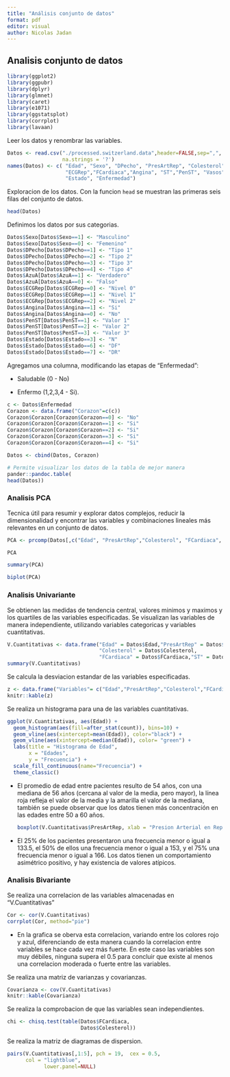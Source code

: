 ```yaml
---
title: "Análisis conjunto de datos"
format: pdf
editor: visual
author: Nicolas Jadan
---
```


## Analisis conjunto de datos

```r
library(ggplot2)
library(ggpubr)
library(dplyr)
library(glmnet) 
library(caret) 
library(e1071) 
library(ggstatsplot)
library(corrplot)
library(lavaan)
```

Leer los datos y renombrar las variables.

```r
Datos <- read.csv("./processed.switzerland.data",header=FALSE,sep=",",
                  na.strings = '?')
names(Datos) <- c( "Edad", "Sexo", "DPecho", "PresArtRep", "Colesterol","AzuA", 
                   "ECGRep","FCardiaca","Angina", "ST","PenST", "Vasos", 
                   "Estado", "Enfermedad")
```

Exploracion de los datos. Con la funcion `head` se muestran las primeras seis filas del conjunto de datos.

```r
head(Datos)
```

Definimos los datos por sus categorias.

```r
Datos$Sexo[Datos$Sexo==1] <- "Masculino"
Datos$Sexo[Datos$Sexo==0] <- "Femenino"
Datos$DPecho[Datos$DPecho==1] <- "Tipo 1"
Datos$DPecho[Datos$DPecho==2] <- "Tipo 2"
Datos$DPecho[Datos$DPecho==3] <- "Tipo 3"
Datos$DPecho[Datos$DPecho==4] <- "Tipo 4"
Datos$AzuA[Datos$AzuA==1] <- "Verdadero"
Datos$AzuA[Datos$AzuA==0] <- "Falso"
Datos$ECGRep[Datos$ECGRep==0] <- "Nivel 0"
Datos$ECGRep[Datos$ECGRep==1] <- "Nivel 1"
Datos$ECGRep[Datos$ECGRep==2] <- "Nivel 2"
Datos$Angina[Datos$Angina==1] <- "Si"
Datos$Angina[Datos$Angina==0] <- "No"
Datos$PenST[Datos$PenST==1] <- "Valor 1"
Datos$PenST[Datos$PenST==2] <- "Valor 2"
Datos$PenST[Datos$PenST==3] <- "Valor 3"
Datos$Estado[Datos$Estado==3] <- "N"
Datos$Estado[Datos$Estado==6] <- "DF"
Datos$Estado[Datos$Estado==7] <- "DR"
```

Agregamos una columna, modificando las etapas de "Enfermedad":

-   Saludable (0 - No)

-   Enfermo (1,2,3,4 - Si).

```r
c <- Datos$Enfermedad
Corazon <- data.frame("Corazon"=c(c))
Corazon$Corazon[Corazon$Corazon==0] <- "No"
Corazon$Corazon[Corazon$Corazon==1] <- "Si"
Corazon$Corazon[Corazon$Corazon==2] <- "Si"
Corazon$Corazon[Corazon$Corazon==3] <- "Si"
Corazon$Corazon[Corazon$Corazon==4] <- "Si"

Datos <- cbind(Datos, Corazon)

# Permite visualizar los datos de la tabla de mejor manera
pander::pandoc.table(
head(Datos)) 
```

### Analisis PCA

Tecnica útil para resumir y explorar datos complejos, reducir la dimensionalidad y encontrar las variables y combinaciones lineales más relevantes en un conjunto de datos.

```r
PCA <- prcomp(Datos[,c("Edad", "PresArtRep","Colesterol", "FCardiaca", "ST")])

PCA

summary(PCA)

biplot(PCA)
```

### Analisis Univariante

Se obtienen las medidas de tendencia central, valores minimos y maximos y los quartiles de las variables especificadas. Se visualizan las variables de manera independiente, utilizando variables categoricas y variables cuantitativas.

```r
V.Cuantitativas <- data.frame("Edad" = Datos$Edad,"PresArtRep" = Datos$PresArtRep,
                              "Colesterol" = Datos$Colesterol,
                              "FCardiaca" = Datos$FCardiaca,"ST" = Datos$ST)
summary(V.Cuantitativas)
```

Se calcula la desviacion estandar de las variables especificadas.

```r
z <- data.frame("Variables"= c("Edad","PresArtRep","Colesterol","FCardiaca","ST"),"Desv Est"= c(sqrt(var(Datos$Edad)),sqrt(var(Datos$PresArtRep)),sqrt(var(Datos$Colesterol)),sqrt(var(Datos$FCardiaca)),sqrt(var(Datos$ST))))
knitr::kable(z)
```

Se realiza un histograma para una de las variables cuantitativas.

```r
ggplot(V.Cuantitativas, aes(Edad)) + 
  geom_histogram(aes(fill=after_stat(count)), bins=10) +
  geom_vline(aes(xintercept=mean(Edad)), color="black") +
  geom_vline(aes(xintercept=median(Edad)), color= "green") +
  labs(title = "Histograma de Edad",
       x = "Edades",
       y = "Frecuencia") +
  scale_fill_continuous(name="Frecuencia") +
  theme_classic()
```

-   El promedio de edad entre pacientes resulto de 54 años, con una mediana de 56 años (cercana al valor de la media, pero mayor), la línea roja refleja el valor de la media y la amarilla el valor de la mediana, también se puede observar que los datos tienen más concentración en las edades entre 50 a 60 años.

    ```r
    boxplot(V.Cuantitativas$PresArtRep, xlab = "Presion Arterial en Reposo (mmHg) ",col = "lightblue",bg = 'transparent',horizontal = T)
    ```

-   El 25% de los pacientes presentaron una frecuencia menor o igual a 133.5, el 50% de ellos una frecuencia menor o igual a 153, y el 75% una frecuencia menor o igual a 166. Los datos tienen un comportamiento asimétrico positivo, y hay existencia de valores atípicos.

### Analisis Bivariante

Se realiza una correlacion de las variables almacenadas en "V.Cuantitativas"

```r
Cor <- cor(V.Cuantitativas)
corrplot(Cor, method="pie")
```

-   En la grafica se oberva esta correlacion, variando entre los colores rojo y azul, diferenciando de esta manera cuando la correlacion entre variables se hace cada vez más fuerte. En este caso las variables son muy débiles, ninguna supera el 0.5 para concluir que existe al menos una correlacion moderada o fuerte entre las variables.

Se realiza una matriz de varianzas y covarianzas.

```r
Covarianza <- cov(V.Cuantitativas)
knitr::kable(Covarianza)
```

Se realiza la comprobacion de que las variables sean independientes.

```r
chi <- chisq.test(table(Datos$FCardiaca,
                        Datos$Colesterol))

```

Se realiza la matriz de diagramas de dispersion.

```r
pairs(V.Cuantitativas[,1:5], pch = 19,  cex = 0.5,
      col = "lightblue",
            lower.panel=NULL)
```
